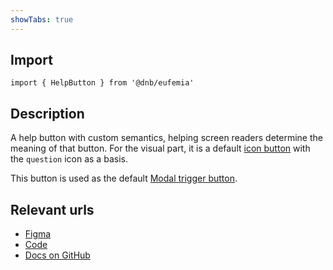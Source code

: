 ```yaml
---
showTabs: true
---
```


## Import

```tsx
import { HelpButton } from '@dnb/eufemia'
```

## Description

A help button with custom semantics, helping screen readers determine the meaning of that button. For the visual part, it is a default [icon button](/uilib/components/button#icon-button) with the `question` icon as a basis.

This button is used as the default [Modal trigger button](/uilib/components/modal/demos).

## Relevant urls

- [Figma](https://www.figma.com/design/cdtwQD8IJ7pTeE45U148r1/%F0%9F%92%BB-Eufemia---Web?node-id=43836-5699)
- [Code](https://github.com/dnbexperience/eufemia/tree/main/packages/dnb-eufemia/src/components/help-button)
- [Docs on GitHub](https://github.com/dnbexperience/eufemia/tree/main/packages/dnb-design-system-portal/src/docs/uilib/components/help-button)
